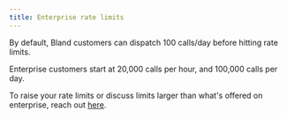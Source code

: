 ```yaml
---
title: Enterprise rate limits
---
```


By default, Bland customers can dispatch 100 calls/day before hitting rate limits.

Enterprise customers start at 20,000 calls per hour, and 100,000 calls per day.

To raise your rate limits or discuss limits larger than what's offered on enterprise, reach out <a href="https://forms.default.com/361589">here</a>.
